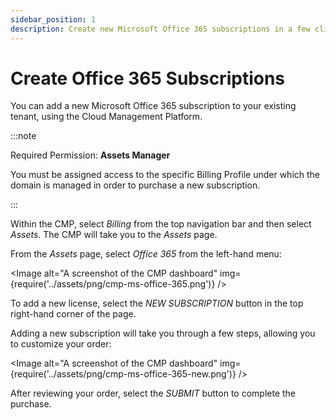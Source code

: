 ```yaml
---
sidebar_position: 1
description: Create new Microsoft Office 365 subscriptions in a few clicks with Cloud Management Platform
---
```


# Create Office 365 Subscriptions

You can add a new Microsoft Office 365 subscription to your existing tenant, using the Cloud Management Platform.

:::note

Required Permission: **Assets Manager**

You must be assigned access to the specific Billing Profile under which the domain is managed in order to purchase a new subscription.

:::

Within the CMP, select _Billing_ from the top navigation bar and then select _Assets_. The CMP will take you to the _Assets_ page.

From the _Assets_ page, select _Office 365_ from the left-hand menu:


<Image
  alt="A screenshot of the CMP dashboard"
  img={require('../assets/png/cmp-ms-office-365.png')}
/>

To add a new license, select the _NEW SUBSCRIPTION_ button in the top right-hand corner of the page.

Adding a new subscription will take you through a few steps, allowing you to customize your order:

<Image
  alt="A screenshot of the CMP dashboard"
  img={require('../assets/png/cmp-ms-office-365-new.png')}
/>

After reviewing your order, select the _SUBMIT_ button to complete the purchase.
